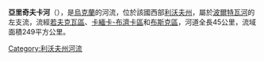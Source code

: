 {{Unreferenced|time=2015-09-22T01:23:39+00:00}}
'''亞里奇夫卡河'''（{{lang-uk|Яричівка}}），是[[烏克蘭|烏克蘭]]的河流，位於該國西部[[利沃夫州|利沃夫州]]，屬於[[波爾特瓦河|波爾特瓦河]]的左支流，流經[[若夫克瓦區|若夫克瓦區]]、[[卡緬卡-布濟卡區|卡緬卡-布濟卡區]]和[[布斯克區|布斯克區]]，河道全長45公里，流域面積249平方公里。

{{DEFAULTSORT:Яричівка}}
[[Category:利沃夫州河流|Category:利沃夫州河流]]


{{Ukraine-river-stub}}